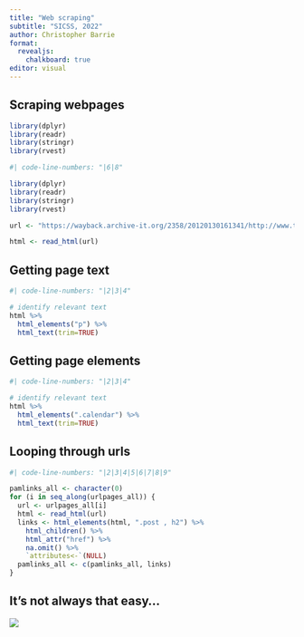 ```yaml
---
title: "Web scraping"
subtitle: "SICSS, 2022"
author: Christopher Barrie
format:
  revealjs:
    chalkboard: true
editor: visual
---
```


## Scraping webpages

```r
library(dplyr)
library(readr) 
library(stringr) 
library(rvest)
```

```r
#| code-line-numbers: "|6|8"

library(dplyr)
library(readr) 
library(stringr) 
library(rvest)

url <- "https://wayback.archive-it.org/2358/20120130161341/http://www.tahrirdocuments.org/2011/03/voice-of-the-revolution-3-page-2/"

html <- read_html(url)

```

## Getting page text

```r
#| code-line-numbers: "|2|3|4"

# identify relevant text
html %>%
  html_elements("p") %>%
  html_text(trim=TRUE)
```

## Getting page elements

```r
#| code-line-numbers: "|2|3|4"

# identify relevant text
html %>% 
  html_elements(".calendar") %>%
  html_text(trim=TRUE)
```

## Looping through urls

```r
#| code-line-numbers: "|2|3|4|5|6|7|8|9"

pamlinks_all <- character(0)
for (i in seq_along(urlpages_all)) {
  url <- urlpages_all[i]
  html <- read_html(url)
  links <- html_elements(html, ".post , h2") %>%
    html_children() %>%
    html_attr("href") %>%
    na.omit() %>%
    `attributes<-`(NULL)
  pamlinks_all <- c(pamlinks_all, links)
}
```

## It's not always that easy...

![](images/gesslerscraping.png){fig-align="center"}